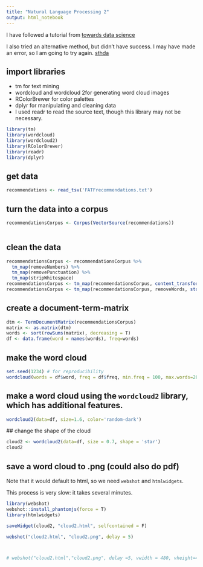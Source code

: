```yaml
---
title: "Natural Language Processing 2"
output: html_notebook
---
```

 
I have followed a tutorial from [towards data science](https://towardsdatascience.com/create-a-word-cloud-with-r-bde3e7422e8a)

I also tried an alternative method, but didn't have success. I may have made an error, so I am going to try again.
[sthda](http://www.sthda.com/english/wiki/word-cloud-generator-in-r-one-killer-function-to-do-everything-you-need)

## import libraries
* tm for text mining
* wordcloud and wordcloud 2for generating word cloud images
* RColorBrewer for color palettes
* dplyr for manipulating and cleaning data
* I used readr to read the source text, though this library may not be necessary.
```r

library(tm)
library(wordcloud)
library(wordcloud2)
library(RColorBrewer)
library(readr)
library(dplyr)

```


## get data
```r

recommendations <- read_tsv('FATFrecommendations.txt')

```



## turn the data into a corpus
```r

recommendationsCorpus <- Corpus(VectorSource(recommendations))
 

```

## clean the data
```r

recommendationsCorpus <- recommendationsCorpus %>%
  tm_map(removeNumbers) %>%
  tm_map(removePunctuation) %>%
  tm_map(stripWhitespace)
recommendationsCorpus <- tm_map(recommendationsCorpus, content_transformer(tolower))
recommendationsCorpus <- tm_map(recommendationsCorpus, removeWords, stopwords("english"))


```

## create a document-term-matrix
```r

dtm <- TermDocumentMatrix(recommendationsCorpus)
matrix <- as.matrix(dtm)
words <- sort(rowSums(matrix), decreasing = T)
df <- data.frame(word = names(words), freq=words)

```

## make the word cloud
```r

set.seed(1234) # for reproducibility 
wordcloud(words = df$word, freq = df$freq, min.freq = 100, max.words=200, scale=c(2.7,0.23), random.order=FALSE, rot.per=0.35, colors=brewer.pal(8, "Dark2"))

```

## make a word cloud using the `wordcloud2` library, which has additional features.

```r

wordcloud2(data=df, size=1.6, color='random-dark')

```

## change the shape of the cloud
```r

cloud2 <- wordcloud2(data=df, size = 0.7, shape = 'star')
cloud2
```


## save a word cloud to .png (could also do pdf)
Note that it would default to html, so we need `webshot` and `htmlwidgets`.

This process is very slow: it takes several minutes.
```r

library(webshot)
webshot::install_phantomjs(force = T)
library(htmlwidgets)

saveWidget(cloud2, "cloud2.html", selfcontained = F)

webshot("cloud2.html", "cloud2.png", delay = 5)



# webshot("cloud2.html","cloud2.png", delay =5, vwidth = 480, vheight=480)


```


